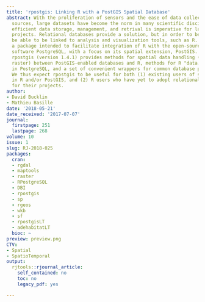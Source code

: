 ```yaml
---
title: 'rpostgis: Linking R with a PostGIS Spatial Database'
abstract: With the proliferation of sensors and the ease of data collection from online
  sources, large datasets have become the norm in many scientific disciplines, and
  efficient data storage, management, and retrival is imperative for large research
  projects. Relational databases provide a solution, but in order to be useful, must
  be able to be linked to analysis and visualization tools, such as R. Here, we present
  a package intended to facilitate integration of R with the open-source database
  software PostgreSQL, with a focus on its spatial extension, PostGIS. The package
  rpostgis (version 1.4.1) provides methods for spatial data handling (vector and
  raster) between PostGIS-enabled databases and R, methods for R "data.frame"s storage
  in PostgreSQL, and a set of convenient wrappers for common database procedures.
  We thus expect rpostgis to be useful for both (1) existing users of spatial data
  in R and/or PostGIS, and (2) R users who have yet to adopt relational databases
  for their projects.
author:
- David Bucklin
- Mathieu Basille
date: '2018-05-21'
date_received: '2017-07-07'
journal:
  firstpage: 251
  lastpage: 268
volume: 10
issue: 1
slug: RJ-2018-025
packages:
  cran:
  - rgdal
  - maptools
  - raster
  - RPostgreSQL
  - DBI
  - rpostgis
  - sp
  - rgeos
  - wkb
  - sf
  - rpostgisLT
  - adehabitatLT
  bioc: ~
preview: preview.png
CTV:
- Spatial
- SpatioTemporal
output:
  rjtools::rjournal_article:
    self_contained: no
    toc: no
    legacy_pdf: yes

---
```

